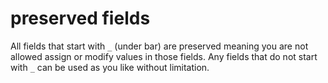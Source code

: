 # preserved fields

All fields that start with `_` (under bar) are preserved meaning you are not allowed assign or modify values in those fields. Any fields that do not start with `_` can be used as you like without limitation.
